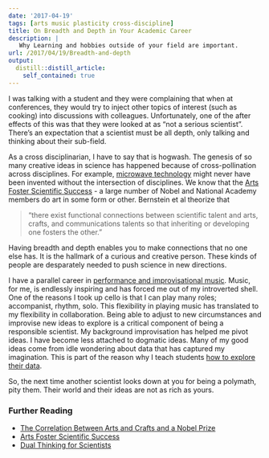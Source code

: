 ```yaml
---
date: '2017-04-19'
tags: [arts music plasticity cross-discipline]
title: On Breadth and Depth in Your Academic Career
description: |
   Why Learning and hobbies outside of your field are important.
url: /2017/04/19/Breadth-and-depth
output:
  distill::distill_article:
    self_contained: true
---
```


I was talking with a student and they were complaining that when at conferences, they would try to inject other topics of interest (such as cooking) into discussions with colleagues. Unfortunately, one of the after effects of this was that they were looked at as "not a serious scientist". There's an expectation that a scientist must be all depth, only talking and thinking about their sub-field.

As a cross disciplinarian, I have to say that is hogwash. The genesis of so many creative ideas in science has happened because of cross-pollination across disciplines. For example, [microwave technology](https://blogs.scientificamerican.com/guest-blog/lindau-nobel-meeting-the-cross-pollination-of-ideas/) might never have been invented without the intersection of disciplines. We know that the [Arts Foster Scientific Success](https://www.researchgate.net/profile/Kendell_Pawelec/publication/247857346_Arts_Foster_Scientific_Success_Avocations_of_Nobel_National_Academy_Royal_Society_and_Sigma_Xi_Members/links/00b4953c00f875f191000000.pdf) - a large number of Nobel and National Academy members do art in some form or other. Bernstein et al theorize that

> “there exist functional connections between scientific talent and arts, 
> crafts, and communications talents so that inheriting or developing one 
> fosters the other.” 

Having breadth and depth enables you to make connections that no one else has. It is the hallmark of a curious and creative person. These kinds of people are desparately needed to push science in new directions. 

I have a parallel career in [performance and improvisational music](http://15people.net). Music, for me, is endlessly inspiring and has forced me out of my introverted shell. One of the reasons I took up cello is that I can play many roles; accompanist, rhythm, solo. This flexibility in playing music has translated to my flexibility in collaboration. Being able to adjust to new circumstances and improvise new ideas to explore is a critical component of being a responsible scientist. My background improvisation has helped me pivot ideas. I have become less attached to dogmatic ideas. Many of my good ideas come from idle wondering about data that has captured my imagination. This is part of the reason why I teach students [how to explore their data](https://github.com/laderast/shinyEDA).

So, the next time another scientist looks down at you for being a polymath, pity them. Their world and their ideas are not as rich as yours.

### Further Reading

- [The Correlation Between Arts and Crafts and a Nobel  Prize](https://priceonomics.com/the-correlation-between-arts-and-crafts-and-a/)
- [Arts Foster Scientific Success](https://www.researchgate.net/profile/Kendell_Pawelec/publication/247857346_Arts_Foster_Scientific_Success_Avocations_of_Nobel_National_Academy_Royal_Society_and_Sigma_Xi_Members/links/00b4953c00f875f191000000.pdf)
- [Dual Thinking for Scientists](https://www.ecologyandsociety.org/vol20/iss2/art3/)